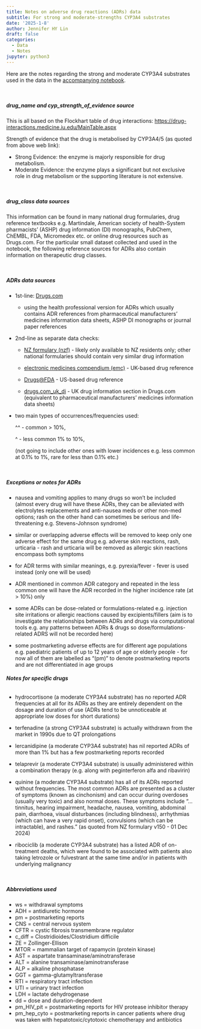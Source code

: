```yaml
---
title: Notes on adverse drug reactions (ADRs) data
subtitle: For strong and moderate-strengths CYP3A4 substrates
date: '2025-1-8'
author: Jennifer HY Lin
draft: false
categories:
  - Data
  - Notes
jupyter: python3
---
```


Here are the notes regarding the strong and moderate CYP3A4 substrates used in the data in the [accompanying notebook](https://jhylin.github.io/Data_in_life_blog/posts/22_Simple_dnn_adrs/2_ADR_regressor.html).

<br>

##### **drug_name and cyp_strength_of_evidence source** 

This is all based on the Flockhart table of drug interactions: [https://drug-interactions.medicine.iu.edu/MainTable.aspx](https://drug-interactions.medicine.iu.edu/MainTable.aspx)

Strength of evidence that the drug is metabolised by CYP3A4/5 (as quoted from above web link):

- Strong Evidence: the enzyme is majorly responsible for drug metabolism.
- Moderate Evidence: the enzyme plays a significant but not exclusive role in drug metabolism or 
the supporting literature is not extensive.

<br>

##### **drug_class data sources**

This information can be found in many national drug formularies, drug reference textbooks e.g. Martindale, 
American society of health-System pharmacists' (ASHP) drug information (DI) monographs,
PubChem, ChEMBL, FDA, Micromedex etc. or online drug resources such as Drugs.com. For the particular small dataset collected and used in the notebook, the following reference sources for ADRs also contain information on therapeutic drug classes.

<br>

##### **ADRs data sources**

* 1st-line: [Drugs.com](https://www.drugs.com/sfx/) 
  - using the health professional version for ADRs which usually contains ADR references from pharmaceutical manufacturers' medicines information data sheets, ASHP DI monographs or journal paper references

* 2nd-line as separate data checks: 

  - [NZ formulary (nzf)](https://nzf.org.nz/nzf_1) - likely only available to NZ residents only; other national formularies should contain very similar drug information

  - [electronic medicines compendium (emc)](https://www.medicines.org.uk/emc) - UK-based drug reference

  - [Drugs@FDA](https://www.accessdata.fda.gov/scripts/cder/daf/index.cfm) - US-based drug reference
  
  - [drugs.com_uk_di](https://www.drugs.com/uk/) - UK drug information section in Drugs.com (equivalent to pharmaceutical manufacturers' medicines information data sheets)

- two main types of occurrences/frequencies used: 

  ^^ - common > 10%, 

  ^ - less common 1% to 10%, 

  (not going to include other ones with lower incidences e.g. less common at 0.1% to 1%, rare for less than 0.1% etc.)

<br>

##### **Exceptions or notes for ADRs**

- nausea and vomiting applies to many drugs so won't be included (almost every drug will have these ADRs, they can be alleviated with electrolytes replacements and anti-nausea meds or other non-med options; rash on the other hand can sometimes be serious and life-threatening e.g. Stevens-Johnson syndrome)

- similar or overlapping adverse effects will be removed to keep only one adverse effect for the same drug e.g. adverse skin reactions, rash, urticaria - rash and urticaria will be removed as allergic skin reactions encompass both symptoms

- for ADR terms with similar meanings, e.g. pyrexia/fever - fever is used instead (only one will be used)

- ADR mentioned in common ADR category and repeated in the less common one will have the ADR recorded in the higher incidence rate (at > 10%) only

- some ADRs can be dose-related or formulations-related e.g. injection site irritations or allergic reactions caused by excipients/fillers (aim is to investigate the relationships between ADRs and drugs via computational tools e.g. any patterns between ADRs & drugs so dose/formulations-related ADRS will not be recorded here)

- some postmarketing adverse effects are for different age populations e.g. paediatric patients of up to 12 years of age or elderly people - for now all of them are labelled as "(pm)" to denote postmarketing reports and are not differentiated in age groups

###### **Notes for specific drugs**

- hydrocortisone (a moderate CYP3A4 substrate) has no reported ADR frequencies at all for its ADRs as they are entirely dependent on the dosage and duration of use (ADRs tend to be unnoticeable at appropriate low doses for short durations)

- terfenadine (a strong CYP3A4 substrate) is actually withdrawn from the market in 1990s due to QT prolongations

- lercanidipine (a moderate CYP3A4 substrate) has nil reported ADRs of more than 1% but has a few postmarketing reports recorded

- telaprevir (a moderate CYP3A4 substrate) is usually administered within a combination therapy (e.g. along with peginterferon alfa and ribavirin)

- quinine (a moderate CYP3A4 substrate) has all of its ADRs reported without frequencies. The most common ADRs are presented as a cluster of symptoms (known as cinchonism) and can occur during overdoses (usually very toxic) and also normal doses. These symptoms include "...tinnitus, hearing impairment, headache, nausea, vomiting, abdominal pain, diarrhoea, visual disturbances (including blindness), arrhythmias (which can have a very rapid onset), convulsions (which can be intractable), and rashes." (as quoted from NZ formulary v150 - 01 Dec 2024)

- ribociclib (a moderate CYP3A4 substrate) has a listed ADR of on-treatment deaths, which were found to be associated with patients also taking letrozole or fulvestrant at the same time and/or in patients with underlying malignancy

<br>

##### **Abbreviations used**

- ws = withdrawal symptoms
- ADH = antidiuretic hormone
- pm = postmarketing reports
- CNS = central nervous system
- CFTR = cystic fibrosis transmembrane regulator 
- c_diff = Clostridioides/Clostridium difficile
- ZE = Zollinger-Ellison
- MTOR = mammalian target of rapamycin (protein kinase)
- AST = aspartate transaminase/aminotransferase
- ALT = alanine transaminase/aminotransferase
- ALP = alkaline phosphatase
- GGT = gamma-glutamyltransferase
- RTI = respiratory tract infection
- UTI = urinary tract infection
- LDH = lactate dehydrogenase
- dd = dose and duration-dependent
- pm_HIV_pit = postmarketing reports for HIV protease inhibitor therapy
- pm_hep_cyto = postmarketing reports in cancer patients where drug was taken with hepatotoxic/cytotoxic chemotherapy and antibiotics
